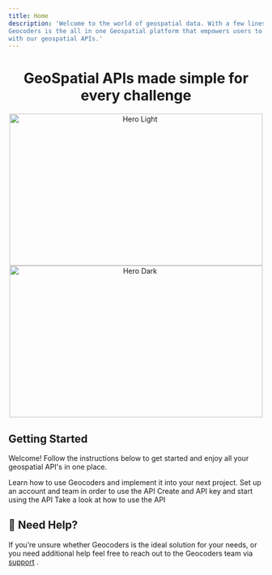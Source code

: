 ```yaml
---
title: Home
description: 'Welcome to the world of geospatial data. With a few lines of code you can join the future.
Geocoders is the all in one Geospatial platform that empowers users to build high performance applications
with our geospatial APIs.'
---
```


<h1 style="text-align: center;">GeoSpatial APIs made simple for every challenge</h1>

<Frame>
  <p align="center">
    <img
      className="block dark:hidden"
      src="/images/docs-landing-light.png"
      alt="Hero Light"
      width="500" height="300"
      align="center"
    />
    <img
      className="hidden dark:block"
      src="/images/docs-landing-dark.png"
      alt="Hero Dark"
      width="500" height="300"
      align="center"
    />
  </p>

</Frame>

## Getting Started

Welcome! Follow the instructions below to get started and enjoy all your geospatial API's in one place.

<CardGroup cols={2}>
  <Card
    title="Quick Start"
    icon="arrow-pointer"
    href="/quick-start"
  >
    Learn how to use Geocoders and implement it into your next project.
  </Card>
  <Card
    title="Create a developer account"
    icon="pen-to-square"
    href="https://dashboard.geocoders.io"
  >
    Set up an account and team in order to use the API
  </Card>
</CardGroup>

<CardGroup cols={2}>
  <Card
    title="Create your API key"
    icon="key-skeleton"
    href="https://dashboard.geocoders.io"
  >
    Create and API key and start using the API
  </Card>
  <Card
    title="See Examples for more info"
    icon="code"
    href="/api-reference"
  >
    Take a look at how to use the API
  </Card>
</CardGroup>


## 🤔 Need Help?
If you’re unsure whether Geocoders is the ideal solution for your needs,
or you need additional help feel free to reach out to the Geocoders team
via [support](mailto:support@geocoders.io) <Icon icon="envelope" size={18} />.
